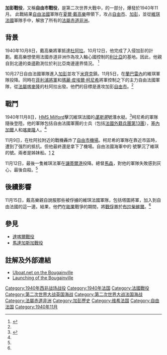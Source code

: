 {{noteTA
|1=zh-hans:维希; zh-hant:維琪;
}}
{{Infobox Military Conflict
|image=[[Image:French_Equatorial_Africa.PNG|300px]]
|caption=法屬赤道非洲
|conflict=加彭戰役
|partof=[[第二次世界大戰|第二次世界大戰]][[第二次世界大戰地中海、中東及非洲戰場|非洲戰役]]
|date=1940年11月8日－1940年11月12日 
|place=[[法屬赤道非洲|法屬赤道非洲]]的[[加彭|加彭]]
|result=盟軍獲勝
|combatant1=[[File:Flag_of_Free_France_(1940-1944).svg|25px]][[自由法國|自由法國]]
----[[File:Flag_of_the_United_Kingdom.svg|25px]][[英國|英國]](支援)
|combatant2={{flagicon|France}} [[維琪法國|維琪法國]]
|commander1=[[File:Flag_of_Free_France_(1940-1944).svg|25px]] [[夏爾·戴高樂|夏爾·戴高樂]]<br>[[File:Flag_of_Free_France_(1940-1944).svg|25px]] [[瑪麗·皮埃爾·柯尼希|瑪麗·皮埃爾·柯尼希]]
|commander2={{flagicon|France}} {{link-fr|馬西爾·特圖|Marcel Têtu}}
|strength1=
|strength2=
|casualties1=20人陣亡
|casualties2=1艘殖民船<br>1艘潛水艇
}}
{{Campaignbox Mediterranean, Middle East and African theatres of World War II}}
{{Campaignbox 自由法國在第二次世界大戰期間的軍事行動}}
{{Campaignbox Vichy France Military in World War II}}

'''加彭戰役'''，又稱'''自由市戰役'''，是第二次世界大戰中，{{le|西非戰役 (二戰期間)|West Africa Campaign (World War II)|西非戰役}}的一部分，爆發於1940年11月。 此戰結果[[自由法國|自由法國]]軍隊在[[夏爾·戴高樂|夏爾·戴高樂]]帶領下，攻占[[自由市|自由市]]、[[加彭|加彭]]，並從[[維琪法國|維琪法國]]軍隊手中，解放了所有的[[法屬赤道非洲|法屬赤道非洲]]。

==背景==

1940年10月8日，戴高樂將軍抵達[[杜阿拉|杜阿拉]]。10月12日，他完成了入侵加彭的計劃。戴高樂想使用法國赤道非洲作為攻入軸心國控制的[[利比亞|利比亞]]的基地。因此，他親自到北邊的[[查德|查德]]勘測位於利比亞南邊邊界情況。 <ref name="World War II-FRENCH-OVERSEAS-EMPIRE">{{cite web
|title=The Second World War in the French Overseas Empire
|url=http://worldatwar.net/timeline/france/empire40-45.html
|accessdate=2007-02-27
|archive-date=2011-06-29
|archive-url=https://web.archive.org/web/20110629002112/http://worldatwar.net/timeline/france/empire40-45.html
|dead-url=no
}}</ref>

10月27日自由法國軍隊進入[[加彭|加彭]]並攻下[[米齊克|米齊克]]鎮。11月5日，在[[蘭巴雷內|蘭巴雷內]]的維琪軍隊投降。同時在[[菲利普·勒克萊爾|菲利浦將軍]]和[[瑪麗·皮埃爾·柯尼希|瑪麗·皮埃爾·柯尼希]]將軍控制之下的主力自由法國軍隊，從[[喀麥隆殖民地|法屬喀麥隆]]的杜阿拉出發。他們的目標是進攻加彭[[自由市|自由市]]。<ref name="World War II-FRENCH-OVERSEAS-EMPIRE"/>

==戰鬥==
1940年11月8日，[[HMS_Milford|HMS Milford]]擊沉維琪法國的''[[蓬斯萊(潛水艇)|蓬斯萊]]''號潛水艇。<ref name=GABON-TIMELINE>{{cite web
|title=Gabon Timeline
|url=http://www.schudak.de/timelines/gabon1839-1960.html
|accessdate=2007-02-28
|archive-date=2013-02-12
|archive-url=https://www.webcitation.org/6EMiGPgZp?url=http://www.schudak.de/timelines/gabon1839-1960.html
|dead-url=no
}}</ref>柯尼希的軍隊隨後登陸。他的軍隊包括自由法國軍團的士兵（包括[[法國外籍兵團第13團|法國外籍兵團第13團]]），[[塞內加爾|塞內加爾]]人和[[喀麥隆|喀麥隆]]人。<ref name="World War II-FRENCH-OVERSEAS-EMPIRE"/>

11月9日，在杜阿拉附近的{{tsl|en|Westland Lysander||Lysander}}戰機轟炸了[[自由市機場|自由市機場]]。柯尼希的軍隊在靠近市區時，遭到了强烈的抵抗。但他最終還是拿下了機場。自由法國海軍中的''{{tsl|en|Savorgnan de Brazza (PG 78)||savorgnan de Brazza}}'' 號擊沉了維琪的''{{tsl|en|Bougainville (PG 76)||Bougainville}}''號。兩者是姊妹船。[http://uboat.net/allies/warships/ship/6151.html]{{Wayback|url=http://uboat.net/allies/warships/ship/6151.html |date=20100619203357 }} [https://web.archive.org/web/20090711155839/http://www.seawaves.com/newsletters/TDIH/april/21Apr.txt]

11月12日，最後一隻維琪法軍在[[讓蒂爾港|讓蒂爾港]]投降。總督[[馬森|馬森]]，對他的軍隊失敗感到灰心，最後自殺。<ref name="World War II-FRENCH-OVERSEAS-EMPIRE"/>

==後續影響==

11月15日，戴高樂親自說服那些被俘擄的維琪法國軍隊，包括塔圖將軍，加入到自由法國的這一邊。結果，他們在[[法屬剛果|剛果]]戰爭的期間，將[[戰俘|戰俘]]置於[[布拉柴維爾|布拉柴維爾]]。<ref name="World War II-FRENCH-OVERSEAS-EMPIRE"/>

==參見==
* [[達喀爾戰役|達喀爾戰役]]
* [[馬達加斯加戰役|馬達加斯加戰役]]

==註解及外部連結==
{{reflist}}
* [http://uboat.net/allies/warships/ship/6151.html Uboat.net on the Bougainville]{{Wayback|url=http://uboat.net/allies/warships/ship/6151.html |date=20100619203357 }}
* [https://web.archive.org/web/20090711155839/http://www.seawaves.com/newsletters/TDIH/april/21Apr.txt Launching of the Bougainville]

[[Category:1940年西非战场战役|Category:1940年西非战场战役]]
[[Category:1940年法国|Category:1940年法国]]
[[Category:法國戰役|Category:法國戰役]]
[[Category:第二次世界大战英国海战|Category:第二次世界大战英国海战]]
[[Category:第二次世界大战法国海战|Category:第二次世界大战法国海战]]
[[Category:法屬赤道非洲|Category:法屬赤道非洲]]
[[Category:加彭歷史|Category:加彭歷史]]
[[Category:维希法国|Category:维希法国]]
[[Category:自由法国|Category:自由法国]]
[[Category:1940年11月|Category:1940年11月]]
